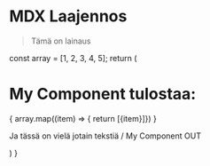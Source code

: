 # MDX Laajennos


<Blockquote>Tämä on lainaus</Blockquote>

  const array = [1, 2, 3, 4, 5];
  return (
    <div>
      <h1>My Component tulostaa:</h1>
      { array.map((item) => { return <span key={item}>[{item}]</span>}) }
      <p>Ja tässä on vielä jotain tekstiä / My Component OUT</p>
    </div>)
}

<MyComponent />
